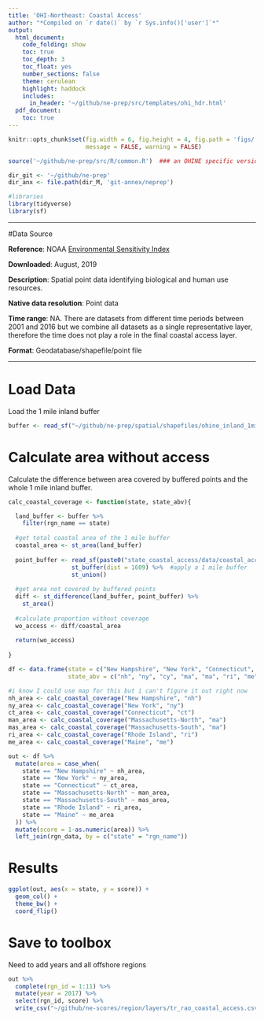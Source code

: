```yaml
---
title: 'OHI-Northeast: Coastal Access'
author: "*Compiled on `r date()` by `r Sys.info()['user']`*"
output: 
  html_document:
    code_folding: show
    toc: true
    toc_depth: 3
    toc_float: yes
    number_sections: false
    theme: cerulean
    highlight: haddock
    includes: 
      in_header: '~/github/ne-prep/src/templates/ohi_hdr.html'
  pdf_document:
    toc: true
---
```


``` r
knitr::opts_chunk$set(fig.width = 6, fig.height = 4, fig.path = 'figs/',
                      message = FALSE, warning = FALSE)

source('~/github/ne-prep/src/R/common.R')  ### an OHINE specific version of common.R

dir_git <- '~/github/ne-prep'
dir_anx <- file.path(dir_M, 'git-annex/neprep')

#libraries
library(tidyverse)
library(sf)
```

---

#Data Source 

**Reference**: NOAA [Environmental Sensitivity Index](https://response.restoration.noaa.gov/maps-and-spatial-data/download-esi-maps-and-gis-data.html)

**Downloaded**: August, 2019

**Description**:  Spatial point data identifying biological and human use resources. 

**Native data resolution**: Point data

**Time range**: NA. There are datasets from different time periods between 2001 and 2016 but we combine all datasets as a single representative layer, therefore the time does not play a role in the final coastal access layer.

**Format**:  Geodatabase/shapefile/point file

***

# Load Data

Load the 1 mile inland buffer

```r
buffer <- read_sf("~/github/ne-prep/spatial/shapefiles/ohine_inland_1mile.shp")
```

# Calculate area without access

Calculate the difference between area covered by buffered points and the whole 1 mile inland buffer.
```r

calc_coastal_coverage <- function(state, state_abv){

  land_buffer <- buffer %>%
    filter(rgn_name == state)
  
  #get total coastal area of the 1 mile buffer
  coastal_area <- st_area(land_buffer)
  
  point_buffer <- read_sf(paste0("state_coastal_access/data/coastal_access_shapefiles/", state_abv, "_coast_access.shp")) %>%
                  st_buffer(dist = 1609) %>%  #apply a 1 mile buffer
                  st_union()
  
  #get area not covered by buffered points
  diff <- st_difference(land_buffer, point_buffer) %>%
    st_area()
  
  #calculate proportion without coverage
  wo_access <- diff/coastal_area
  
  return(wo_access)
  
}

df <- data.frame(state = c("New Hampshire", "New York", "Connecticut", "Massachusetts-North", "Massachusetts-South", "Rhode Island", "Maine"),
                 state_abv = c("nh", "ny", "cy", "ma", "ma", "ri", "me"))

#i know I could use map for this but i can't figure it out right now
nh_area <- calc_coastal_coverage("New Hampshire", "nh")
ny_area <- calc_coastal_coverage("New York", "ny")
ct_area <- calc_coastal_coverage("Connecticut", "ct")
man_area <- calc_coastal_coverage("Massachusetts-North", "ma")
mas_area <- calc_coastal_coverage("Massachusetts-South", "ma")
ri_area <- calc_coastal_coverage("Rhode Island", "ri")
me_area <- calc_coastal_coverage("Maine", "me")

out <- df %>%
  mutate(area = case_when(
    state == "New Hampshire" ~ nh_area,
    state == "New York" ~ ny_area,
    state == "Connecticut" ~ ct_area,
    state == "Massachusetts-North" ~ man_area,
    state == "Massachusetts-South" ~ mas_area,
    state == "Rhode Island" ~ ri_area,
    state == "Maine" ~ me_area
  )) %>%
  mutate(score = 1-as.numeric(area)) %>%
  left_join(rgn_data, by = c("state" = "rgn_name"))
```

# Results

```r
ggplot(out, aes(x = state, y = score)) +
  geom_col() +
  theme_bw() +
  coord_flip()
```


# Save to toolbox

Need to add years and all offshore regions

```r

out %>%
  complete(rgn_id = 1:11) %>%
  mutate(year = 2017) %>%
  select(rgn_id, score) %>%
  write_csv("~/github/ne-scores/region/layers/tr_rao_coastal_access.csv")
```






